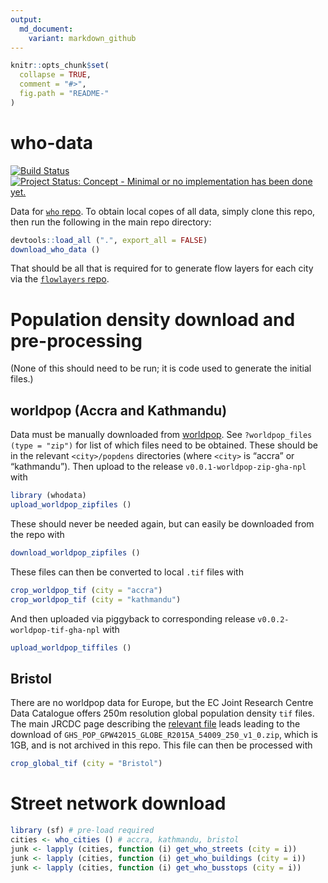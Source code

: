```yaml
---
output:
  md_document:
    variant: markdown_github
---
```


<!-- README.md is generated from README.Rmd. Please edit that file -->

```r
knitr::opts_chunk$set(
  collapse = TRUE,
  comment = "#>",
  fig.path = "README-"
)
```

# who-data


[![Build Status](https://travis-ci.org/ATFutures/who-data.svg)](https://travis-ci.org/ATFutures/who-data) 
[![Project Status: Concept - Minimal or no implementation has been done yet.](http://www.repostatus.org/badges/0.1.0/concept.svg)](http://www.repostatus.org/#concept)

Data for [`who` repo](https://github.com/ATFutures/who). To obtain local copes
of all data, simply clone this repo, then run the following in the main repo
directory:
```r
devtools::load_all (".", export_all = FALSE)
download_who_data ()
```
That should be all that is required for to generate flow layers for each city
via the [`flowlayers` repo](https:github.com/ATFutures/flowlayers).


# Population density download and pre-processing

(None of this should need to be run; it is code used to generate the initial
files.)

## worldpop (Accra and Kathmandu)

Data must be manually downloaded from [worldpop](http://www.worldpop.org.uk/).
See `?worldpop_files (type = "zip")` for list of which files need to be
obtained. These should be in the relevant `<city>/popdens` directories (where
`<city>` is "accra" or "kathmandu").  Then upload to the release
`v0.0.1-worldpop-zip-gha-npl` with
```r
library (whodata)
upload_worldpop_zipfiles ()
```

These should never be needed again, but can easily be downloaded from the repo
with
```r
download_worldpop_zipfiles ()
```

These files can then be converted to local `.tif` files with
```r
crop_worldpop_tif (city = "accra")
crop_worldpop_tif (city = "kathmandu")
```
And then uploaded via piggyback to corresponding release
`v0.0.2-worldpop-tif-gha-npl` with
```r
upload_worldpop_tiffiles ()
```

## Bristol

There are no worldpop data for Europe, but the EC Joint Research Centre Data
Catalogue offers 250m resolution global population density `tif` files.  The
main JRCDC page describing the [relevant
file](http://data.jrc.ec.europa.eu/dataset/jrc-ghsl-ghs_pop_gpw4_globe_r2015a)
leads leading to the download of
`GHS_POP_GPW42015_GLOBE_R2015A_54009_250_v1_0.zip`, which is 1GB, and is not
archived in this repo. This file can then be processed with
```r
crop_global_tif (city = "Bristol")
```

# Street network download

```r
library (sf) # pre-load required
cities <- who_cities () # accra, kathmandu, bristol
junk <- lapply (cities, function (i) get_who_streets (city = i))
junk <- lapply (cities, function (i) get_who_buildings (city = i))
junk <- lapply (cities, function (i) get_who_busstops (city = i))
```
